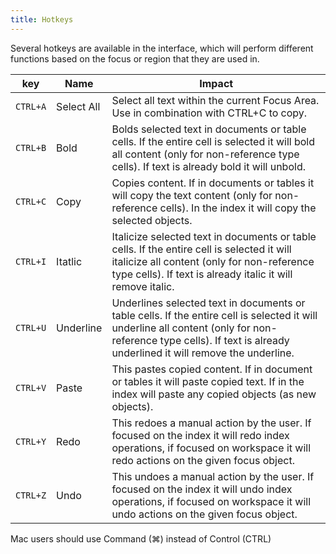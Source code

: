 ```yaml
---
title: Hotkeys
---
```


Several hotkeys are available in the interface, which will perform different functions based on the focus or region that they are used in.

| key             | Name        | Impact                                                                                    |
| --------------- | -----       | ----------------------------------------------------------------------------------------- |
| `CTRL+A`      | Select All  | Select all text within the current Focus Area. Use in combination with CTRL+C to copy.                                                                         |
| `CTRL+B`      | Bold        | Bolds selected text in documents or table cells. If the entire cell is selected it will bold all content (only for non-reference type cells). If text is already bold it will unbold.                                                                         |
| `CTRL+C`      | Copy        | Copies content. If in documents or tables it will copy the text content (only for non-reference cells). In the index it will copy the selected objects.                                                                         |
| `CTRL+I`      | Itatlic     | Italicize selected text in documents or table cells. If the entire cell is selected it will italicize all content (only for non-reference type cells). If text is already italic it will remove italic.                                                                            |
| `CTRL+U`      | Underline   | Underlines selected text in documents or table cells. If the entire cell is selected it will underline all content (only for non-reference type cells). If text is already underlined it will remove the underline.                                                                           |
| `CTRL+V`      | Paste       | This pastes copied content. If in document or tables it will paste copied text. If in the index will paste any copied objects (as new objects).                                                                        |
| `CTRL+Y`      | Redo        | This redoes a manual action by the user. If focused on the index it will redo index operations, if focused on workspace it will redo actions on the given focus object.                                                                  |
| `CTRL+Z`      | Undo        | This undoes a manual action by the user. If focused on the index it will undo index operations, if focused on workspace it will undo actions on the given focus object.                                                                  |


<Note>Mac users should use Command (⌘) instead of Control (CTRL)</Note>
